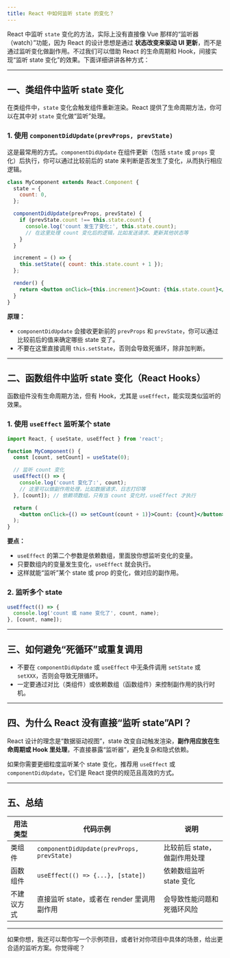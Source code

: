 ```yaml
---
title: React 中如何监听 state 的变化？
---
```


React 中监听 `state` 变化的方法，实际上没有直接像 Vue 那样的“监听器（watch）”功能，因为 React 的设计思想是通过 **状态改变来驱动 UI 更新**，而不是通过监听变化做副作用。不过我们可以借助 React 的生命周期和 Hook，间接实现“监听 state 变化”的效果。下面详细讲讲各种方式：

---

## 一、类组件中监听 state 变化

在类组件中，`state` 变化会触发组件重新渲染。React 提供了生命周期方法，你可以在其中对 `state` 变化做“监听”处理。

### 1. 使用 `componentDidUpdate(prevProps, prevState)`

这是最常用的方式。`componentDidUpdate` 在组件更新（包括 `state` 或 `props` 变化）后执行，你可以通过比较前后的 state 来判断是否发生了变化，从而执行相应逻辑。

```jsx
class MyComponent extends React.Component {
  state = {
    count: 0,
  };

  componentDidUpdate(prevProps, prevState) {
    if (prevState.count !== this.state.count) {
      console.log('count 发生了变化:', this.state.count);
      // 在这里处理 count 变化后的逻辑，比如发送请求、更新其他状态等
    }
  }

  increment = () => {
    this.setState({ count: this.state.count + 1 });
  };

  render() {
    return <button onClick={this.increment}>Count: {this.state.count}</button>;
  }
}
```

**原理：**

* `componentDidUpdate` 会接收更新前的 `prevProps` 和 `prevState`，你可以通过比较前后的值来确定哪些 state 变了。
* 不要在这里直接调用 `this.setState`，否则会导致死循环，除非加判断。

---

## 二、函数组件中监听 state 变化（React Hooks）

函数组件没有生命周期方法，但有 Hook，尤其是 `useEffect`，能实现类似监听的效果。

### 1. 使用 `useEffect` 监听某个 state

```jsx
import React, { useState, useEffect } from 'react';

function MyComponent() {
  const [count, setCount] = useState(0);

  // 监听 count 变化
  useEffect(() => {
    console.log('count 变化了:', count);
    // 这里可以做副作用处理，比如数据请求、日志打印等
  }, [count]); // 依赖项数组，只有当 count 变化时，useEffect 才执行

  return (
    <button onClick={() => setCount(count + 1)}>Count: {count}</button>
  );
}
```

**要点：**

* `useEffect` 的第二个参数是依赖数组，里面放你想监听变化的变量。
* 只要数组内的变量发生变化，`useEffect` 就会执行。
* 这样就能“监听”某个 state 或 prop 的变化，做对应的副作用。

### 2. 监听多个 state

```jsx
useEffect(() => {
  console.log('count 或 name 变化了', count, name);
}, [count, name]);
```

---

## 三、如何避免“死循环”或重复调用

* 不要在 `componentDidUpdate` 或 `useEffect` 中无条件调用 `setState` 或 `setXXX`，否则会导致无限循环。
* 一定要通过对比（类组件）或依赖数组（函数组件）来控制副作用的执行时机。

---

## 四、为什么 React 没有直接“监听 state”API？

React 设计的理念是“数据驱动视图”，state 改变自动触发渲染，**副作用应放在生命周期或 Hook 里处理**，不直接暴露“监听器”，避免复杂和隐式依赖。

如果你需要更细粒度监听某个 state 变化，推荐用 `useEffect` 或 `componentDidUpdate`，它们是 React 提供的规范且高效的方式。

---

## 五、总结

| 用法类型  | 代码示例                                       | 说明                |
| ----- | ------------------------------------------ | ----------------- |
| 类组件   | `componentDidUpdate(prevProps, prevState)` | 比较前后 state，做副作用处理 |
| 函数组件  | `useEffect(() => {...}, [state])`          | 依赖数组监听 state 变化   |
| 不建议方式 | 直接监听 state，或者在 render 里调用副作用               | 会导致性能问题和死循环风险     |

---

如果你想，我还可以帮你写一个示例项目，或者针对你项目中具体的场景，给出更合适的监听方案。你觉得呢？
